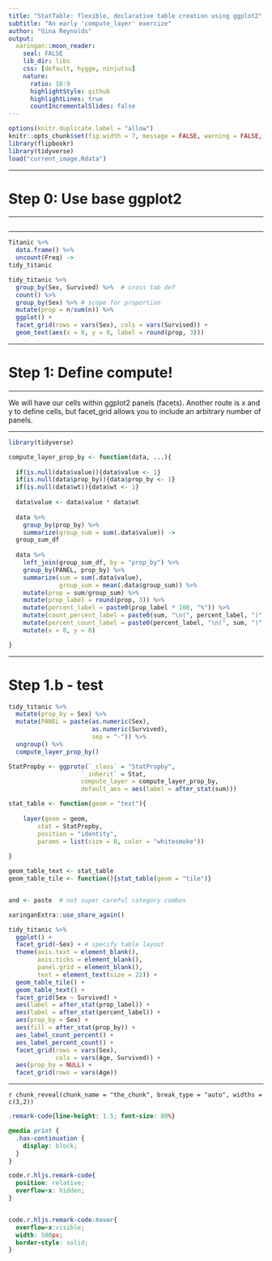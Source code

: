 ```yaml
---
title: "StatTable: flexible, declarative table creation using ggplot2"
subtitle: "An early 'compute_layer' exercize"
author: "Gina Reynolds"
output:
  xaringan::moon_reader:
    seal: FALSE
    lib_dir: libs
    css: [default, hygge, ninjutsu]
    nature:
      ratio: 16:9
      highlightStyle: github
      highlightLines: true
      countIncrementalSlides: false
---
```




```r
options(knitr.duplicate.label = "allow")
knitr::opts_chunk$set(fig.width = 7, message = FALSE, warning = FALSE, comment = "", cache = F)
library(flipbookr)
library(tidyverse)
load("current_image.Rdata")
```

---

# Step 0: Use base ggplot2

---


```r




```


---


```r
Titanic %>% 
  data.frame() %>%  
  uncount(Freq) ->
tidy_titanic

tidy_titanic %>% 
  group_by(Sex, Survived) %>%  # cross tab def
  count() %>% 
  group_by(Sex) %>% # scope for proportion
  mutate(prop = n/sum(n)) %>% 
  ggplot() + 
  facet_grid(rows = vars(Sex), cols = vars(Survived)) + 
  geom_text(aes(x = 0, y = 0, label = round(prop, 3)))
```


---


# Step 1: Define compute!


---

We will have our cells within ggplot2 panels (facets).  Another route is x and y to define cells, but facet_grid allows you to include an arbitrary number of panels.

---


```r
library(tidyverse)

compute_layer_prop_by <- function(data, ...){
  
  if(is.null(data$value)){data$value <- 1}
  if(is.null(data$prop_by)){data$prop_by <- 1}
  if(is.null(data$wt)){data$wt <- 1}
  
  data$value <- data$value * data$wt
  
  data %>% 
    group_by(prop_by) %>% 
    summarize(group_sum = sum(.data$value)) ->
  group_sum_df
  
  data %>% 
    left_join(group_sum_df, by = "prop_by") %>% 
    group_by(PANEL, prop_by) %>% 
    summarize(sum = sum(.data$value),
              group_sum = mean(.data$group_sum)) %>% 
    mutate(prop = sum/group_sum) %>% 
    mutate(prop_label = round(prop, 3)) %>% 
    mutate(percent_label = paste0(prop_label * 100, "%")) %>% 
    mutate(count_percent_label = paste0(sum, "\n(", percent_label, ")" )) %>% 
    mutate(percent_count_label = paste0(percent_label, "\n(", sum, ")" )) %>% 
    mutate(x = 0, y = 0) 

}
```

---

# Step 1.b - test


```r
tidy_titanic %>% 
  mutate(prop_by = Sex) %>% 
  mutate(PANEL = paste(as.numeric(Sex), 
                       as.numeric(Survived), 
                       sep = "-")) %>%
  ungroup() %>% 
  compute_layer_prop_by()
```


```r
StatPropby <- ggproto(`_class` = "StatPropby",
                    `_inherit` = Stat,
                    compute_layer = compute_layer_prop_by,
                    default_aes = aes(label = after_stat(sum)))
```


```r
stat_table <- function(geom = "text"){
  
    layer(geom = geom, 
        stat = StatPropby, 
        position = "identity",
        params = list(size = 8, color = "whitesmoke"))
  
}

geom_table_text <- stat_table
geom_table_tile <- function(){stat_table(geom = "tile")}


and <- paste  # not super careful category combos
```


```r
xaringanExtra::use_share_again()
```


```r
tidy_titanic %>% 
  ggplot() + 
  facet_grid(~Sex) + # specify table layout
  theme(axis.text = element_blank(),
        axis.ticks = element_blank(),
        panel.grid = element_blank(),
        text = element_text(size = 22)) +
  geom_table_tile() + 
  geom_table_text() + 
  facet_grid(Sex ~ Survived) + 
  aes(label = after_stat(prop_label)) +
  aes(label = after_stat(percent_label)) + 
  aes(prop_by = Sex) + 
  aes(fill = after_stat(prop_by)) + 
  aes_label_count_percent() +
  aes_label_percent_count() + 
  facet_grid(rows = vars(Sex),
             cols = vars(Age, Survived)) + 
  aes(prop_by = NULL) +
  facet_grid(rows = vars(Age)) 
```

---

`r chunk_reveal(chunk_name = "the_chunk", break_type = "auto", widths = c(3,2))`



```css
.remark-code{line-height: 1.5; font-size: 80%}

@media print {
  .has-continuation {
    display: block;
  }
}

code.r.hljs.remark-code{
  position: relative;
  overflow-x: hidden;
}


code.r.hljs.remark-code:hover{
  overflow-x:visible;
  width: 500px;
  border-style: solid;
}
```

